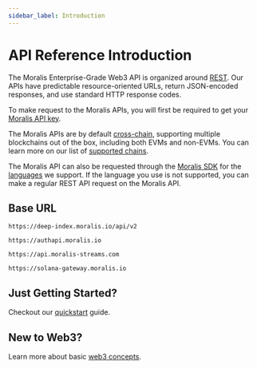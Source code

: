 ```yaml
---
sidebar_label: Introduction
---
```



# API Reference Introduction

The Moralis Enterprise-Grade Web3 API is organized around [REST](http://en.wikipedia.org/wiki/Representational_State_Transfer). Our APIs have predictable resource-oriented URLs, return JSON-encoded responses, and use standard HTTP response codes.

To make request to the Moralis APIs, you will first be required to get your [Moralis API key](https://docs.moralis.io/reference/moralis-api-key).

The Moralis APIs are by default [cross-chain](/web3-data-api/cross-chain-requests), supporting multiple blockchains out of the box, including both EVMs and non-EVMs. You can learn more on our list of [supported chains](https://docs.moralis.iohttps://docs.moralis.io/reference/supported-chains).

The Moralis API can also be requested through the [Moralis SDK](/web3-data-api/getting-started/moralis-sdk) for the [languages](/web3-data-api/getting-started/moralis-sdk#what-are-the-languages-we-support) we support. If the language you use is not supported, you can make a regular REST API request on the Moralis API.

## Base URL

<Tabs groupId="moralis-api">
  <TabItem value="evm" label="EVM API">

```
https://deep-index.moralis.io/api/v2
```

  </TabItem>
  <TabItem value="auth" label="Auth API">

```
https://authapi.moralis.io
```

  </TabItem>
  <TabItem value="streams" label="Streams API">

```
https://api.moralis-streams.com
```

  </TabItem>
  <TabItem value="solana" label="Solana API">

```
https://solana-gateway.moralis.io
```

  </TabItem>
</Tabs>

## Just Getting Started?

Checkout our [quickstart](/web3-data-api/get-your-api-key) guide.

## New to Web3?

Learn more about basic [web3 concepts](/web3-data-api/web3-concepts).
